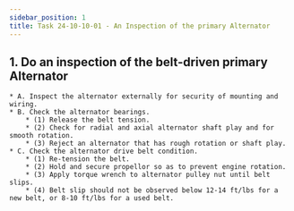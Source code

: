 ```yaml
---
sidebar_position: 1
title: Task 24-10-10-01 - An Inspection of the primary Alternator
---
```

## 1. Do an inspection of the belt-driven primary Alternator
    * A. Inspect the alternator externally for security of mounting and wiring. 
    * B. Check the alternator bearings. 
        * (1) Release the belt tension. 
        * (2) Check for radial and axial alternator shaft play and for smooth rotation. 
        * (3) Reject an alternator that has rough rotation or shaft play. 
    * C. Check the alternator drive belt condition.
        * (1) Re-tension the belt. 
        * (2) Hold and secure propellor so as to prevent engine rotation. 
        * (3) Apply torque wrench to alternator pulley nut until belt slips. 
        * (4) Belt slip should not be observed below 12-14 ft/lbs for a new belt, or 8-10 ft/lbs for a used belt. 
